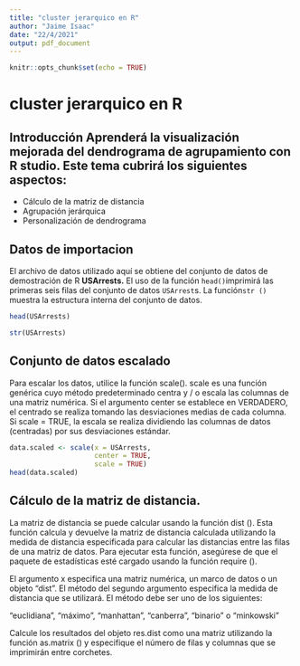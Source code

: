 ```yaml
---
title: "cluster jerarquico en R"
author: "Jaime Isaac"
date: "22/4/2021"
output: pdf_document
---
```


```r
knitr::opts_chunk$set(echo = TRUE)
```

# cluster jerarquico en R

## Introducción Aprenderá la visualización mejorada del dendrograma de agrupamiento con R studio. Este tema cubrirá los siguientes aspectos:

-   Cálculo de la matriz de distancia
-   Agrupación jerárquica
-   Personalización de dendrograma

## Datos de importacion

El archivo de datos utilizado aquí se obtiene del conjunto de datos de demostración de R **USArrests.** El uso de la función `head()`imprimirá las primeras seis filas del conjunto de datos `USArrest`s. La función`str ()` muestra la estructura interna del conjunto de datos.  


```r
head(USArrests)
```

```r
str(USArrests)
```

  
  
## Conjunto de datos escalado
Para escalar los datos, utilice la función scale(). scale es una función genérica cuyo método predeterminado centra y / o escala las columnas de una matriz numérica. Si el argumento center se establece en VERDADERO, el centrado se realiza tomando las desviaciones medias de cada columna. Si scale = TRUE, la escala se realiza dividiendo las columnas de datos (centradas) por sus desviaciones estándar.  


```r
data.scaled <- scale(x = USArrests,
                     center = TRUE,
                     scale = TRUE)
head(data.scaled)
```

  
  
##  Cálculo de la matriz de distancia.  

La matriz de distancia se puede calcular usando la función dist (). Esta función calcula y devuelve la matriz de distancia calculada utilizando la medida de distancia especificada para calcular las distancias entre las filas de una matriz de datos. Para ejecutar esta función, asegúrese de que el paquete de estadísticas esté cargado usando la función require ().  



El argumento x especifica una matriz numérica, un marco de datos o un objeto "dist". El método del segundo argumento especifica la medida de distancia que se utilizará. El método debe ser uno de los siguientes:  


"euclidiana", "máximo", "manhattan", "canberra", "binario" o "minkowski"   


Calcule los resultados del objeto res.dist como una matriz utilizando la función as.matrix () y especifique el número de filas y columnas que se imprimirán entre corchetes.